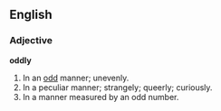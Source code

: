 ==English==
===Adjective===
'''oddly'''
#In an [[odd]] manner; unevenly.
#In a peculiar manner; strangely; queerly; curiously.
#In a manner measured by an odd number.
